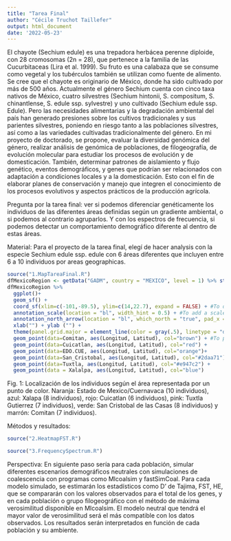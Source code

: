---
title: "Tarea Final"
author: "Cécile Truchot Taillefer"
output: html_document
date: '2022-05-23'
---
El chayote (Sechium edule) es una trepadora herbácea perenne diploide, con 28 cromosomas (2n = 28), que pertenece a la familia de las Cucurbitaceas (Lira et al. 1999). Su fruto es una calabaza que se consume como vegetal y los tubérculos también se utilizan como fuente de alimento. Se cree que el chayote es originario de México, donde ha sido cultivado por más de 500 años. Actualmente el género Sechium cuenta con cinco taxa nativos de México, cuatro silvestres (Sechium hintonii, S. compositum, S. chinantlense, S. edule ssp. sylvestre) y uno cultivado (Sechium edule ssp. Edule). 
Pero las necesidades alimentarias y la degradación ambiental del país han generado presiones sobre los cultivos tradicionales y sus parientes silvestres, poniendo en riesgo tanto a las poblaciones silvestres, así como a las variedades cultivadas tradicionalmente del género. 
En mi proyecto de doctorado, se propone, evaluar la diversidad genómica del género, realizar análisis de genómica de poblaciones, de filogeografía, de evolución molecular para estudiar los procesos de evolución y de domesticación. También, determinar patrones de aislamiento y flujo genético, eventos demográficos, y genes que podrían ser relacionados con adaptación a condiciones locales y a la domesticación. Esto con el fin de elaborar planes de conservación y manejo que integren el conocimiento de los procesos evolutivos y aspectos prácticos de la producción agrícola.

Pregunta por la tarea final: ver si podemos diferenciar genéticamente los individuos de las diferentes áreas definidas según un gradiente ambiental, o si podemos al contrario agruparlos.  Y con los espectros de frecuencia, si podemos detectar un comportamiento demográfico diferente al dentro de estas áreas. 

Material:
Para el proyecto de la tarea final, elegí de hacer analysis con la especie Sechium edule ssp. edule con 6 áreas diferentes que incluyen entre 6 a 10 individuos por areas geographicas. 

```{r echo=FALSE, message=FALSE}
source("1.MapTareaFinal.R")
dfMexicoRegion <- getData("GADM", country = "MEXICO", level = 1) %>% st_as_sf()
dfMexicoRegion %>% 
  ggplot()+
  geom_sf() +
  coord_sf(xlim=c(-101,-89.5), ylim=c(14,22.7), expand = FALSE) + #To define the map limitation
  annotation_scale(location = "bl", width_hint = 0.5) + #To add a scale bar
  annotation_north_arrow(location = "bl", which_north = "true", pad_x = unit(0.75, "in"), pad_y = unit(0.5, "in"), style = north_arrow_fancy_orienteering) + #To add an arrow showing the north direction
  xlab("") + ylab ("") +
  theme(panel.grid.major = element_line(color = gray(.5), linetype = "dashed", size = 0.5), panel.background = element_rect(fill = "white")) + #To set the colors of the map
  geom_point(data=Comitan, aes(Longitud, Latitud), col="brown") + #To plot each area with a different color 
  geom_point(data=Cuicatlan, aes(Longitud, Latitud), col="red") +
  geom_point(data=EDO.CUE, aes(Longitud, Latitud), col="orange")+
  geom_point(data=San_Cristobal, aes(Longitud, Latitud), col="#2daa71")+
  geom_point(data=Tuxtla, aes(Longitud, Latitud), col="#e947c2") +
  geom_point(data = Xalalpa, aes(Longitud, Latitud), col="blue")
```


Fig. 1: Localización de los individuos según el área representada por un punto de color. Naranja: Estado de Mexico/Cuernavaca (10 individuos), azul: Xalapa (8 individuos), rojo: Cuicatlan (6 individuos), pink: Tuxtla Gutierrez (7 individuos), verde: San Cristobal de las Casas (8 individuos) y marrón: Comitan (7 individuos).

Métodos y resultados:

```{r echo=FALSE, message=FALSE}
source("2.HeatmapFST.R")

```

```{r echo=FALSE, message=FALSE}
source("3.FrequencySpectrum.R")
```




Perspectiva:
En siguiente paso sería para cada población, simular diferentes escenarios demográficos neutrales con simulaciones de coalescencia con programas como Mlcoalsim y fastSimCoal. Para cada modelo simulado, se estimarán los estadísticos como D’ de Tajima, FST, HE, que se compararán con los valores observados para el total de los genes, y en cada población o grupo filogeográfico con el método de máxima verosimilitud disponible en Mlcoalsim. El modelo neutral que tendrá el mayor valor de verosimilitud será el más compatible con los datos observados. Los resultados serán interpretados en función de cada población y su ambiente.








